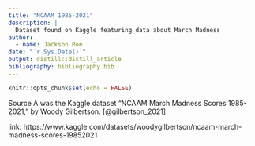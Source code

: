 ```yaml
---
title: "NCAAM 1985-2021"
description: |
  Dataset found on Kaggle featuring data about March Madness
author:
  - name: Jackson Roe
date: "`r Sys.Date()`"
output: distill::distill_article
bibliography: bibliography.bib
---
```


```r
knitr::opts_chunk$set(echo = FALSE)
```


Source A was the Kaggle dataset "NCAAM March Madness Scores 1985-2021," by Woody Gilbertson. 
[@gilbertson_2021]

link: https://www.kaggle.com/datasets/woodygilbertson/ncaam-march-madness-scores-19852021










